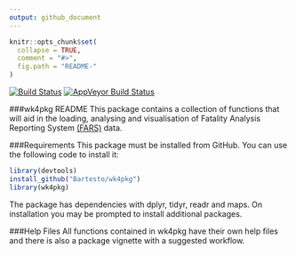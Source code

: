 ```yaml
---
output: github_document
---
```


<!-- README.md is generated from README.Rmd. Please edit that file -->

```r
knitr::opts_chunk$set(
  collapse = TRUE,
  comment = "#>",
  fig.path = "README-"
)
```

[![Build Status](https://travis-ci.org/Bartesto/wk4pkg.svg?branch=master)](https://travis-ci.org/Bartesto/wk4pkg)
[![AppVeyor Build Status](https://ci.appveyor.com/api/projects/status/github/Bartesto/wk4pkg?branch=master&svg=true)](https://ci.appveyor.com/project/Bartesto/wk4pkg)

###wk4pkg README
This package contains a collection of functions that will aid in the loading, analysing and visualisation of Fatality Analysis Reporting System [(FARS)](https://www.nhtsa.gov/research-data/fatality-analysis-reporting-system-fars) data.

###Requirements
This package must be installed from GitHub. You can use the following code to install it:
```r
library(devtools)
install_github("Bartesto/wk4pkg")
library(wk4pkg)
```

The package has dependencies with dplyr, tidyr, readr and maps. On installation you may be prompted to install additional packages.

###Help Files
All functions contained in wk4pkg have their own help files and there is also a package vignette with a suggested workflow.